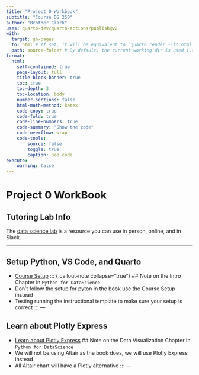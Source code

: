 ```yaml
---
title: "Project 0 Workbook"
subtitle: "Course DS 250"
author: "Brother Clark"
uses: quarto-dev/quarto-actions/publish@v2
with:
  target: gh-pages
  to: html # If set, it will be equivalent to `quarto render --to html`
  path: source-folder # By default, the current working dir is used i.e `quarto render .`
format:
  html:
    self-contained: true
    page-layout: full
    title-block-banner: true
    toc: true
    toc-depth: 3
    toc-location: body
    number-sections: false
    html-math-method: katex
    code-copy: true
    code-fold: true
    code-line-numbers: true
    code-summary: "Show the code"
    code-overflow: wrap
    code-tools:
        source: false
        toggle: true
        caption: See code
execute:
    warning: false
---
```



# Project 0 WorkBook


## Tutoring Lab Info
The [data science lab](hhttps://byuidatascience.github.io/lab/) is a resource you can use in person, online, and in Slack.

---

## Setup Python, VS Code, and Quarto
- [Course Setup](../setup.qmd)
::: {.callout-note collapse="true"}
## Note on the Intro Chapter in `Python for DataScience`
- Don't follow the setup for pyton in the book use the Course Setup instead
- Testing running the instructional template to make sure your setup is correct
:::
---

## Learn about Plotly Express
- [Learn about Plotly Express](../Course%20Materials/plotly_express.qmd)
## Note on the Data Visualization Chapter in `Python for DataScience`
- We will not be using Altair as the book does, we will use Plotly Express instead
- All Altair chart will have a Plotly alternative
:::
---
